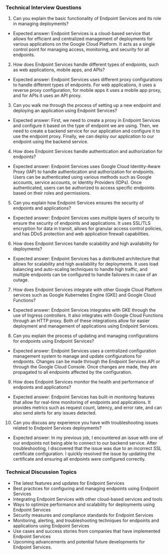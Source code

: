 

### Technical Interview Questions

1. Can you explain the basic functionality of Endpoint Services and its role in managing deployments?
- Expected answer: Endpoint Services is a cloud-based service that allows for efficient and centralized management of deployments for various applications on the Google Cloud Platform. It acts as a single control point for managing access, monitoring, and security for all endpoints.

2. How does Endpoint Services handle different types of endpoints, such as web applications, mobile apps, and APIs?
- Expected answer: Endpoint Services uses different proxy configurations to handle different types of endpoints. For web applications, it uses a reverse proxy configuration, for mobile apps it uses a mobile app proxy, and for APIs it uses an API proxy.

3. Can you walk me through the process of setting up a new endpoint and deploying an application using Endpoint Services?
- Expected answer: First, we need to create a proxy in Endpoint Services and configure it based on the type of endpoint we are using. Then, we need to create a backend service for our application and configure it to use the endpoint proxy. Finally, we can deploy our application to our endpoint using the backend service.

4. How does Endpoint Services handle authentication and authorization for endpoints?
- Expected answer: Endpoint Services uses Google Cloud Identity-Aware Proxy (IAP) to handle authentication and authorization for endpoints. Users can be authenticated using various methods such as Google accounts, service accounts, or Identity Providers (IDPs). Once authenticated, users can be authorized to access specific endpoints based on their roles and permissions.

5. Can you explain how Endpoint Services ensures the security of endpoints and applications?
- Expected answer: Endpoint Services uses multiple layers of security to ensure the security of endpoints and applications. It uses SSL/TLS encryption for data in transit, allows for granular access control policies, and has DDoS protection and web application firewall capabilities.

6. How does Endpoint Services handle scalability and high availability for deployments?
- Expected answer: Endpoint Services has a distributed architecture that allows for scalability and high availability for deployments. It uses load balancing and auto-scaling techniques to handle high traffic, and multiple endpoints can be configured to handle failovers in case of an outage.

7. How does Endpoint Services integrate with other Google Cloud Platform services such as Google Kubernetes Engine (GKE) and Google Cloud Functions?
- Expected answer: Endpoint Services integrates with GKE through the use of Ingress controllers. It also integrates with Google Cloud Functions through an HTTP proxy. Both of these integrations allow for easier deployment and management of applications using Endpoint Services.

8. Can you explain the process of updating and managing configurations for endpoints using Endpoint Services?
- Expected answer: Endpoint Services uses a centralized configuration management system to manage and update configurations for endpoints. Changes can be made through the Endpoint Services API or through the Google Cloud Console. Once changes are made, they are propagated to all endpoints affected by the configuration.

9. How does Endpoint Services monitor the health and performance of endpoints and applications?
- Expected answer: Endpoint Services has built-in monitoring features that allow for real-time monitoring of endpoints and applications. It provides metrics such as request count, latency, and error rate, and can also send alerts for any issues detected.

10. Can you discuss any experience you have with troubleshooting issues related to Endpoint Services deployments?
- Expected answer: In my previous job, I encountered an issue with one of our endpoints not being able to connect to our backend service. After troubleshooting, I discovered that the issue was due to an incorrect SSL certificate configuration. I quickly resolved the issue by updating the certificate and ensuring all endpoints were configured correctly.

### Technical Discussion Topics

- The latest features and updates for Endpoint Services
- Best practices for configuring and managing endpoints using Endpoint Services
- Integrating Endpoint Services with other cloud-based services and tools
- Ways to optimize performance and scalability for deployments using Endpoint Services
- Security measures and compliance standards for Endpoint Services
- Monitoring, alerting, and troubleshooting techniques for endpoints and applications using Endpoint Services
- Use cases and success stories from companies that have implemented Endpoint Services
- Upcoming advancements and potential future developments for Endpoint Services. 